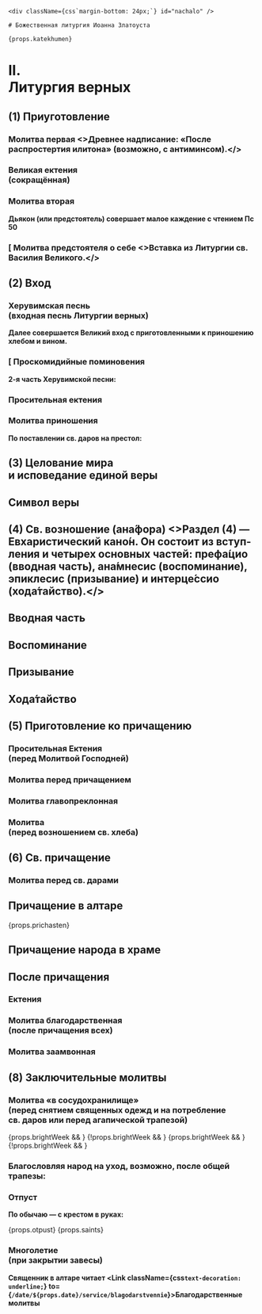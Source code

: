 
<If condition={!props.onlyVernie}>

    <div className={css`margin-bottom: 24px;`} id="nachalo" />

    # Божественная литургия Иоанна Златоуста

    {props.katekhumen}

</If>

<div id="vernie" />

# II. <br /> Литургия верных

## (1) Приуготовление

<MdxLoader src="Liturgies/Vernie/Priugotovlenie" />

### Молитва первая <Tooltip><>Древнее надписание: «После распростертия илитона» (возможно, с ан­ти­минсом).</></Tooltip>

<MdxLoader src="Liturgies/Vernie/Molitva1" />

### Великая ектения <br /> (сокращённая)

<MdxLoader src="Liturgies/Vernie/SokrEktenia" />

### Молитва вторая

<MdxLoader src="Liturgies/Vernie/Molitva2" />

**Дьякон (или предстоятель) совершает малое каждение с чте­нием Пс 50**

### **[** Молитва предстоятеля о себе <Tooltip><>Вставка из Литургии св. Василия Великого.</></Tooltip>

<MdxLoader src="Liturgies/Vernie/MolitvaOSebe" />

<div id="vhod"/>

## (2) Вход

### Херувимская песнь <br /> (входная песнь Литургии верных)

<MdxLoader src="Liturgies/Vernie/Heruvimskaya" />

<MdxLoader src="Liturgies/Vernie/Dialog" />

**Далее совершается Великий вход с приготов­лен­ными к прино­ше­нию хле­бом и вином.**

### **[** Проскомидийные поминовения

<MdxLoader src="Liturgies/Vernie/ProskPomin" />

**2-я часть Херувим­ской песни:**

<MdxLoader src="Liturgies/Vernie/Heruvimskaya2" />

### Просительная ектения

<MdxLoader src="Liturgies/Vernie/Prositelnaya" />

<div id="prinoshenie"/>

### Молитва приношения

**По поставлении св. даров на престол:**

<MdxLoader src="Liturgies/Vernie/MolitvaPrinosh" />

<div id="tselovanie"/>

## (3) Целование мира <br />и исповедание единой веры

<MdxLoader src="Liturgies/Vernie/TselovanieMira" />

<div id="simvol"/>

## Символ веры

<MdxLoader src="Liturgies/Vernie/SimvolVery" />

<div id="anafora"/>

## (4) Св. возношение (ана́фора) <Tooltip><>Раздел (4) — Евхаристический кано́н. Он со­стоит из вступ­ления и четы­рех основных частей: префа́цио (вводная часть), ана́мнесис (воспо­ми­нание), эпиклесис (при­зывание) и ин­тер­це́ссио (хода́тай­ство).</></Tooltip>

<MdxLoader src="Liturgies/Vernie/AnaforaVstup" />

<div id="prefacio"/>

## Вводная часть

<MdxLoader src="Liturgies/Vernie/AnaforaPrefac" />

<div id="anamnesis"/>

## Воспоминание

<MdxLoader src="Liturgies/Vernie/AnaforaAnamnes" />

<div id="epiclisis"/>

## Призывание

<MdxLoader src="Liturgies/Vernie/AnaforaEpikles" />

<div id="hodataistvo"/>

## Хода́тайство

<MdxLoader src="Liturgies/Vernie/AnaforaIntercess" zadastoinik={props.zadastoinik} />

## (5) Приготовление ко причащению

<MdxLoader src="Liturgies/Vernie/DaBudut" />

### Просительная Ектения <br /> (перед Молитвой Господней)

<MdxLoader src="Liturgies/Vernie/Prositelnaya2" />

<div id="ourfather"/>

### Молитва перед причащением

<MdxLoader src="Liturgies/Vernie/MolitvaAfterPrich" />
<MdxLoader src="Liturgies/Vernie/Otche" />
<MdxLoader src="Liturgies/Vernie/MirVsem2" />

<div id="glavopriklon"/>

### Молитва главопреклонная

<MdxLoader src="Liturgies/Vernie/MolitvaGlav" />

### Молитва <br />(перед возношением св. хлеба)

<MdxLoader src="Liturgies/Vernie/MolitvaBeforeVosn" />

<div id="prichashenie"/>

## (6) Св. причащение

### Молитва перед св. дарами

<MdxLoader src="Liturgies/Vernie/MolitvaBeforeDary" />

## Причащение в алтаре

{props.prichasten}

<MdxLoader src="Liturgies/Vernie/PrichAltar" />

## Причащение народа в храме

<MdxLoader src="Liturgies/Vernie/PrichPeople" />
<MdxLoader src="Liturgies/Vernie/PrichStihPeople" />

## После причащения

<MdxLoader src="Liturgies/Vernie/AfterPrich" />

<Blagodarenie
    easterSeason={props.easterSeason}
    isEasterOffsetRange={props.isEasterOffsetRange}
    dayOfWeek={props.dayOfWeek}
    brightWeek={props.brightWeek}
/>

### Ектения

<MdxLoader src="Liturgies/Vernie/EkteniaAftPric" />

### Молитва благодарственная <br /> (после причащения всех)

<MdxLoader src="Liturgies/Vernie/MolitvaBlag" />

### Молитва заамвонная

<MdxLoader src="Liturgies/Vernie/Zaamvon" />

## (8) Заключительные молитвы

### Молитва «в сосудохранилище» <br />(перед снятием священных одежд и на потребление <br />св. даров или перед агапической трапезой)

<MdxLoader src="Liturgies/Vernie/Sosudohran" />
{props.brightWeek && <MdxLoader src="Shared/EasterTroparion3x" />}
{!props.brightWeek && <MdxLoader src="Liturgies/Vernie/DaBudetImja" />}
{props.brightWeek && <MdxLoader src="Shared/EasterTroparion12x" />}
{!props.brightWeek && <MdxLoader src="Liturgies/Psalom33" />}

### Бла­го­словляя народ на уход, возможно, после об­щей трапезы:

<MdxLoader src="Liturgies/Vernie/OkBlag" />
<MdxLoader
    src="Liturgies/Vernie/PreOtpust"
    brightWeek={props.brightWeek}
    easterOtdanie={props.easterOtdanie}
    isEasterOffsetRange={props.isEasterOffsetRange}
/>

<div id="otpust"/>

### Отпуст

**По обычаю — с крестом в руках:**

{props.otpust}
{props.saints}

### Многолетие<br />(при закрытии завесы)

<MdxLoader src="Liturgies/Vernie/Mnogoletie" />

**Священник в алтаре читает <Link className={css`text-decoration: underline;`} to={`/date/${props.date}/service/blagodarstvennie`}>Благодарственные молитвы</Link>**
